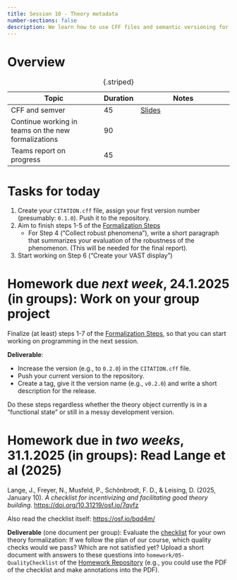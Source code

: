 ---
title: Session 10 - Theory metadata
number-sections: false
description: We learn how to use CFF files and semantic versioning for documenting digital theory objects
---

# Overview

| Topic                                               | Duration | Notes                                                 |
| --------------------------------------------------- | -------- | ----------------------------------------------------- |
| CFF and semver                                      | 45       | [Slides](../lectures/it-tools/it-tools.qmd) |
| Continue working in teams on the new formalizations | 90       |                                                       |
| Teams report on progress                            | 45       |                                                       |
: {.striped}


# Tasks for today

1. Create your `CITATION.cff` file, assign your first version number (presumably: `0.1.0`). Push it to the repository.
2. Aim to finish steps 1-5 of the [Formalization Steps](../Formalization_steps.qmd)
   - For Step 4 ("Collect robust phenomena"), write a short paragraph that summarizes your evaluation of the robustness of the phenomenon. (This will be needed for the final report).
3. Start working on Step 6 ("Create your VAST display")

# Homework due *next week*, 24.1.2025 (in groups): Work on your group project

Finalize (at least) steps 1-7 of the [Formalization Steps](../Formalization_steps.qmd), so that you can start working on programming in the next session.

**Deliverable**: 

- Increase the version (e.g., to `0.2.0`) in the `CITATION.cff` file.
- Push your current version to the repository.
- Create a tag, give it the version name (e.g., `v0.2.0`) and write a short description for the release.
 
Do these steps regardless whether the theory object currently is in a "functional state" or still in a messy development version.

# Homework due in *two weeks*, 31.1.2025 (in groups): Read Lange et al (2025)

Lange, J., Freyer, N., Musfeld, P., Schönbrodt, F. D., & Leising, D. (2025, January 10). *A checklist for incentivizing and facilitating good theory building*. [https://doi.org/10.31219/osf.io/7qvfz](https://doi.org/10.31219/osf.io/7qvfz)

Also read the checklist itself: [https://osf.io/bqd4m/](https://osf.io/bqd4m/)

**Deliverable** (one document per group): Evaluate the [checklist](https://osf.io/bqd4m/) for your own theory formalization: If we follow the plan of our course, which quality checks would we pass? Which are not satisfied yet? Upload a short document with answers to these questions into `homework/05-QualityChecklist` of the [Homework Repository]({{< var homework_repo >}}) (e.g., you could use the PDF of the checklist and make annotations into the PDF).
